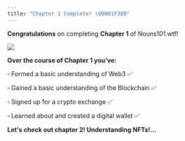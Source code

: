 ```yaml
---
title: "Chapter 1 Complete! \U0001F389"
---
```


**Congratulations** on completing **Chapter 1** of Nouns101.wtf!

![](/assets/congrats.jpg)

**Over the course of Chapter 1 you’ve:**

▫ Formed a basic understanding of Web3 ✅

▫ Gained a basic understanding of the Blockchain ✅

▫ Signed up for a crypto exchange ✅

▫ Learned about and created a digital wallet ✅

**Let's check out chapter 2! Understanding NFTs!...**
